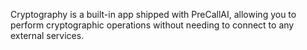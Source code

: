 

Cryptography is a built-in app shipped with PreCallAI, allowing you to perform cryptographic operations without needing to connect to any external services.
